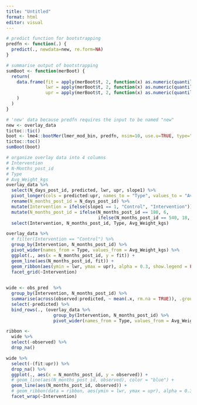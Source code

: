 ```yaml
---
title: "Untitled"
format: html
editor: visual
---
```


```r
# predict function for bootstrapping
predfn <- function(.) {
  predict(., newdata=new, re.form=NA)
}

# summarise output of bootstrapping
sumBoot <- function(merBoot) {
  return(
    data.frame(fit = apply(merBoot$t, 2, function(x) as.numeric(quantile(x, probs=.5, na.rm=TRUE))),
               lwr = apply(merBoot$t, 2, function(x) as.numeric(quantile(x, probs=.025, na.rm=TRUE))),
               upr = apply(merBoot$t, 2, function(x) as.numeric(quantile(x, probs=.975, na.rm=TRUE)))
    )
  )
}

# 'new' data because predfn requires the input to be named "new"
new <- overlay_data
tictoc::tic()
boot <- lme4::bootMer(lmer_mod_bin, predfn, nsim=10, use.u=TRUE, type="parametric")
tictoc::toc()
sumBoot(boot)
```

```r
# organize overlay data into 4 columns
# Intervention
# N-Months_post_id
# Type
# Avg_Weight_kgs
overlay_data %>%
  select(N_days_post_id, predicted, lwr, upr, slope1) %>%
  pivot_longer(cols = predicted:upr, names_to = "Type", values_to = "Avg_Weight_kgs") %>%
  rename(N_months_post_id = N_days_post_id) %>%
  mutate(Intervention = ifelse(slope1 == 1, "Control", "Intervention")) %>%
  mutate(N_months_post_id = ifelse(N_months_post_id == 180, 6, 
                                   ifelse(N_months_post_id == 540, 18, 0))) %>%
  select(Intervention, N_months_post_id, Type, Avg_Weight_kgs)
```

```r
overlay_data %>%
  # filter(Intervention == "Control") %>%
  group_by(Intervention, N_months_post_id) %>%
  pivot_wider(names_from = Type, values_from = Avg_Weight_kgs) %>%
  ggplot(., aes(x = N_months_post_id, y = fit)) +
  geom_line(aes(N_months_post_id, fit)) +
  geom_ribbon(aes(ymin = lwr, ymax = upr), alpha = 0.3, show.legend = FALSE) +
  facet_grid(~Intervention)
  
```

```r
wide <- obs_pred  %>%
  group_by(Intervention, N_months_post_id) %>%
  summarise(across(observed:predicted, ~ mean(.x, rm.na = TRUE)), .groups = "drop") %>%
  select(-predicted) %>%
  bind_rows(., (overlay_data %>%
                  group_by(Intervention, N_months_post_id) %>%
                  pivot_wider(names_from = Type, values_from = Avg_Weight_kgs))) 

ribbon <- 
  wide %>%
  select(-observed) %>%
  drop_na()

wide %>%
  select(-(fit:upr)) %>%
  drop_na() %>%
  ggplot(., aes(x = N_months_post_id, y = observed)) +
  # geom_line(aes(N_months_post_id, observed), color = "blue") +
  geom_line(aes(N_months_post_id, observed)) + 
  # geom_ribbon(data = ribbon, aes(ymin = lwr, ymax = upr), alpha = 0.3, show.legend = FALSE ) +
  facet_wrap(~Intervention)
```